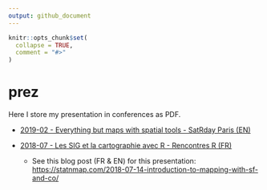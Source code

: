 ```yaml
---
output: github_document
---
```


<!-- README.md is generated from README.Rmd. Please edit that file -->

```r
knitr::opts_chunk$set(
  collapse = TRUE,
  comment = "#>"
)
```

# prez

Here I store my presentation in conferences as PDF.

- [2019-02 - Everything but maps with spatial tools - SatRday Paris (EN)](https://github.com/statnmap/prez/blob/master/2019-02-22_SatRdays_Paris.pdf)

- [2018-07 - Les SIG et la cartographie avec R - Rencontres R (FR)](https://github.com/statnmap/prez/blob/master/2018-07-06_RR2018_Statnmap.pdf)
  + See this blog post (FR & EN) for this presentation: <https://statnmap.com/2018-07-14-introduction-to-mapping-with-sf-and-co/>
  
